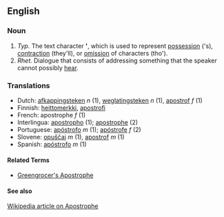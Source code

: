 ==English==
=== Noun ===
#''Typ.'' The text character <b>'</b>, which is used to represent [[possession]] ('s), [[contraction]] (they'll), or [[omission]] of characters (tho').
#''Rhet.'' Dialogue that consists of addressing something that the speaker cannot possibly [[hear]].

=== Translations ===
*Dutch: [[afkappingsteken]] ''n'' (1), [[weglatingsteken]] ''n'' (1), [[apostrof]] ''f'' (1)
*Finnish: [[heittomerkki]], [[apostrofi]]
*French: apostrophe ''f'' (1)
*Interlingua: [[apostropho]] (1); [[apostrophe]] (2)
*Portuguese: [[apóstrofo]] ''m'' (1); [[apóstrofe]] ''f'' (2)
*Slovene: [[opuščaj]] ''m'' (1), [[apostrof]] ''m'' (1)
*Spanish: [[apóstrofo]] ''m'' (1)

{{Punctuation}}

====Related Terms====
*[[Greengrocer's Apostrophe]]

====See also====
[[w:apostrophe|Wikipedia article on Apostrophe]]